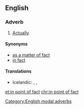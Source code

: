 ==English==

===Adverb===
{{en-adv|head=[[in point]] [[of]] [[fact]]|-}}

# {{context|modal|lang=en}} [[actually|Actually]].

====Synonyms====
* [[as a matter of fact]]
* [[in fact]]

====Translations====
{{trans-top|actually}}
* Icelandic: {{t|is|satt að segja}}, {{t|is|í sannleika sagt}}, {{t|is|í raun og veru}}
{{trans-mid}}
{{trans-bottom}}
[[Category:English modal adverbs]]

[[et:in point of fact]]
[[chr:in point of fact]]